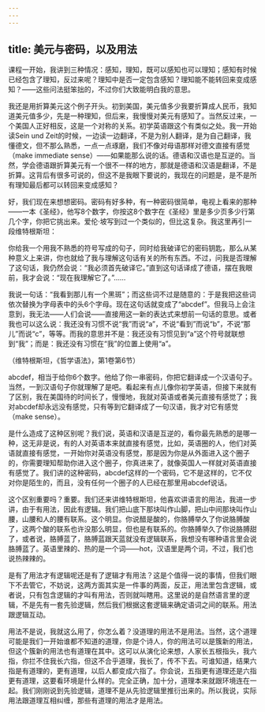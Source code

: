 ```yaml
---
---
---
```

title: 美元与密码，以及用法
---




课程一开始，我讲到三种情况：感知，理知，既可以感知也可以理知；感知有时候已经包含了理知，反过来呢？理知中是否一定包含感知？理知能不能转回来变成感知？——这些问法挺笨拙的，不过你们大致能明白我的意思。

我还是用折算美元这个例子开头。初到美国，美元值多少我要折算成人民币，我知道美元值多少，先是一种理知，但后来，我慢慢对美元有感知了。当然反过来，一个美国人正好相反，这是一个对称的关系。初学英语跟这个有类似之处。我一开始读Sein und Zeit的时候，一边读一边翻译，不是为别人翻译，是为自己翻译，我懂德文，但不那么熟悉，一点一点琢磨，我们不像对母语那样对德文直接有感觉（make immediate sense）——如果能那么说的话。德语和汉语也是互逆的。当然，学会德语跟折算美元有一个很不一样的地方，那就是德语和汉语是翻译，不是折算。这背后有很多可说的，但这不是我眼下要说的，我现在的问题是，是不是所有理知最后都可以转回来变成感知？

好，我们现在来想想密码。密码有好多种，有一种密码很简单，电视上看来的那种——一本《圣经》，他写8个数字，你按这8个数字在《圣经》里是多少页多少行第几个字，你把它挑出来。爱伦·坡写到过一个类似的，但比这复杂。我这里再引一段维特根斯坦：

你给我一个用我不熟悉的符号写成的句子，同时给我破译它的密码钥匙，那么从某种意义上来讲，你也就给了我与理解这句话有关的所有东西。不过，问我是否理解了这句话，我仍然会说：“我必须首先破译它。”直到这句话译成了德语，摆在我眼前，我才会说：“现在我理解它了。”……

我说一句话：“我看到那儿有一个黑斑”；而这些词不过是随意的：于是我把这些词依次替换为字母表中的头6个字母。现在这句话就变成了“abcdef”。但我马上会注意到，我无法——人们会说——直接用这一新的表达式来想前一句话的意思。或者我也可以这么说：我还没有习惯不说“我”而说“a”，不说“看到”而说“b”，不说“那儿”而说“c”，等等。而我的意思并不是：我还没有习惯见到“a”这个符号就联想到“我”；而是：我还没有习惯在“我”的位置上使用“a”。

（维特根斯坦，《哲学语法》，第1卷第6节）

abcdef，相当于给你6个数字。他给了你一串密码，你把它翻译成一个汉语句子。当然，一到汉语句子你就理解了是吧。看起来有点儿像你初学英语，但接下来就有了区别，我在美国待的时间长了，慢慢地，我就对英语或者美元直接有感觉了；我对abcdef却永远没有感觉，只有等到它翻译成了一句汉语，我才对它有感觉（make sense）。

是什么造成了这种区别呢？我们说，英语和汉语是互逆的，看你最先熟悉的是哪一种，这无非是说，有的人对英语本来就直接有感觉，比如，英语圈的人，他们对英语就直接有感觉，一开始你对英语没有感觉，那是因为你是从外面进入这个圈子的，你需要理知帮助你进入这个圈子，你真进来了，就像英国人一样就对英语直接有感觉了。我们讲的这种密码，abcdef这样的一个密码，它不是这样的，它不仅对你是陌生的，而且，没有任何一个圈子的人已经在那里用abcdef说话。

这个区别重要吗？重要。我们还来讲维特根斯坦，他喜欢讲语言的用法，我进一步讲，由于有用法，因此有逻辑。我们把山底下那块叫作山脚，把山中间那块叫作山腰，山腰和人的腰有联系。这个明显。你说醋是酸的，你胳膊举久了你说胳膊酸了，这两个酸的联系也许没那么明显，但也是有联系的。你胳膊举久了你说胳膊甜了，或者说，胳膊蓝了，胳膊蓝跟天蓝就没有逻辑联系，我想没有哪种语言里会说胳膊蓝了。英语里辣的、热的是一个词——hot，汉语里是两个词，不过，我们也说热辣辣的。

是有了用法才有逻辑呢还是有了逻辑才有用法？这是个值得一说的事情，但我们眼下不去管它，不妨说，这两方面其实是一件事的两面，反正，用法里包含逻辑，或者说，只有包含逻辑的才叫有用法，否则就叫瞎用。这里说的是自然语言里的逻辑，不是先有一套先验逻辑，然后我们根据这套逻辑来确定语词之间的联系。用法跟逻辑互动。

用法不是说，我就这么用了，你怎么着？没道理的用法不是用法。当然，这个道理可能是我们一开始谁都不知道的道理，你是个诗人，你的用法可以是簇新的用法，但这个簇新的用法也有道理在其中。这可以从演化论来想，人家长五根指头，我六指，你拦不住我长六指，但这不合乎道理，我长了，传不下去。可谁知道，结果六指是有道理的，更有道理，以后人都变成六指了。你会说，五指更有道理还是六指更有道理，这要看环境是什么样的。完全正确，加十分，道理本来就跟环境连在一起。我们刚刚说到先验逻辑，道理不是从先验逻辑里推衍出来的。所以我说，实际用法跟道理互相纠缠，那些有道理的用法才是用法。